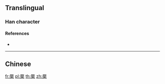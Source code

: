 ==Translingual==

===Han character===
{{Han char|rn=75|rad=木|as=12|sn=16|four=|canj=MOD,XMOD|ids=⿱厥木}}

====References====
* {{Han ref|kx=0554.040|dkj=15557|dj=0942.160|hdz=21290.030|uh=6A5C|ud=27228}}

----

==Chinese==
{{zh-see|橛|v}}

[[fr:橜]]
[[pl:橜]]
[[th:橜]]
[[zh:橜]]